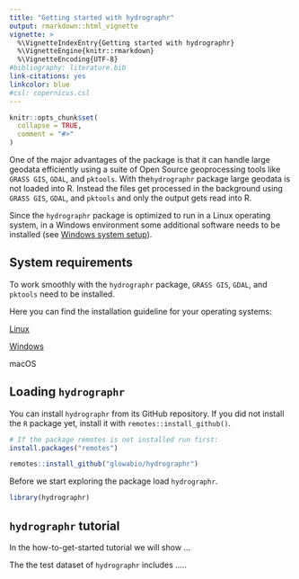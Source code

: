 ```yaml
---
title: "Getting started with hydrographr"
output: rmarkdown::html_vignette
vignette: >
  %\VignetteIndexEntry{Getting started with hydrographr}
  %\VignetteEngine{knitr::rmarkdown}
  %\VignetteEncoding{UTF-8}
#bibliography: literature.bib
link-citations: yes
linkcolor: blue
#csl: copernicus.csl
---
```


```r
knitr::opts_chunk$set(
  collapse = TRUE,
  comment = "#>"
)
```

One of the major advantages of the package is that it can handle large geodata efficiently using a suite of Open Source geoprocessing tools like  `GRASS GIS`, `GDAL`, and `pktools`. With the`hydrographr` package large geodata is not loaded into R. Instead the files get processed in the background using `GRASS GIS`, `GDAL`, and `pktools` and only the output gets read into R. 

<!--Processing of large files often makes server inevitable and on servers Linux is the most common operating system. Therefore, `hydrographr` is optimized for Linux operating systems. However, we also implemented a way to use it within Rstudio on Windows. --> 

Since the `hydrographr` package is optimized to run in a Linux operating system, in a Windows environment some additional software needs to be installed (see [Windows system setup](https://glowabio.github.io/hydrographr/articels/windows_system_setup.html)).

## System requirements

To work smoothly with the `hydrographr` package, `GRASS GIS`, `GDAL`, and `pktools` need to be installed. 

Here you can find the installation guideline for your operating systems:

[Linux](https://glowabio.github.io/hydrographr/articels/linux_system_setup.html)

[Windows](https://glowabio.github.io/hydrographr/articels/windows_system_setup.html)

macOS

## Loading `hydrographr`

You can install `hydrographr` from its GitHub repository. If you did not install the `R` package yet, install it with `remotes::install_github()`.

```r
# If the package remotes is not installed run first:
install.packages("remotes")

remotes::install_github("glowabio/hydrographr")
```

Before we start exploring the package load `hydrographr`.

```r
library(hydrographr)
```


## `hydrographr` tutorial

In the how-to-get-started tutorial we will show ...

The the test dataset of `hydrographr` includes .....
